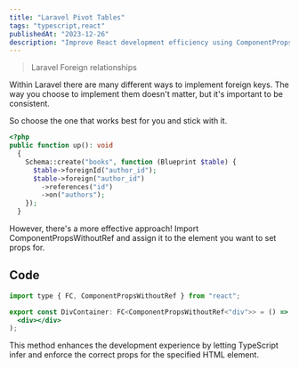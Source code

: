 ```yaml
---
title: "Laravel Pivot Tables"
tags: "typescript,react"
publishedAt: "2023-12-26"
description: "Improve React development efficiency using ComponentPropsWithoutRef."
---
```


> Laravel Foreign relationships

Within Laravel there are many different ways to implement foreign keys. The way you choose to implement them doesn't matter, but it's important to be consistent.

So choose the one that works best for you and stick with it.

```php
<?php
public function up(): void
  {
    Schema::create("books", function (Blueprint $table) {
      $table->foreignId("author_id");
      $table->foreign("author_id")
        ->references("id")
        ->on("authors");
    });
  }
```

However, there's a more effective approach! Import ComponentPropsWithoutRef and assign it to the element you want to set props for.

## Code

```jsx
import type { FC, ComponentPropsWithoutRef } from "react";

export const DivContainer: FC<ComponentPropsWithoutRef<"div">> = () => (
  <div></div>
);
```

This method enhances the development experience by letting TypeScript infer and enforce the correct props for the specified HTML element.
